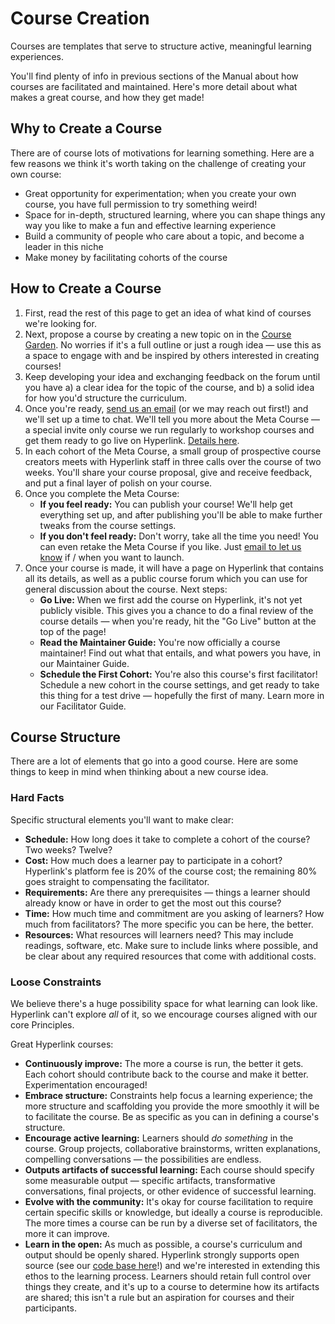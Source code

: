 
# Course Creation

Courses are templates that serve to structure active, meaningful learning experiences.

You'll find plenty of info in previous sections of the Manual about how courses are facilitated and maintained. Here's more detail about what makes a great course, and how they get made!

## Why to Create a Course

There are of course lots of motivations for learning something. Here are a few reasons we think it's worth taking on the challenge of creating your own course:

- Great opportunity for experimentation; when you create your own course, you have full permission to try something weird!
- Space for in-depth, structured learning, where you can shape things any way you like to make a fun and effective learning experience
- Build a community of people who care about a topic, and become a leader in this niche
- Make money by facilitating cohorts of the course

## How to Create a Course

1. First, read the rest of this page to get an idea of what kind of courses we're looking for.
2. Next, propose a course by creating a new topic on in the [Course Garden](https://forum.hyperlink.academy/c/course-garden/15). No worries if it's a full outline or just a rough idea — use this as a space to engage with and be inspired by others interested in creating courses!
3. Keep developing your idea and exchanging feedback on the forum until you have a) a clear idea for the topic of the course, and b) a solid idea for how you'd structure the curriculum.
4. Once you're ready, [send us an email](mailto:contact@hyperlink.academy) (or we may reach out first!) and we'll set up a time to chat. We'll tell you more about the Meta Course — a special invite only course we run regularly to workshop courses and get them ready to go live on Hyperlink. [Details here](https://hyperlink.academy/courses/meta-course).
5. In each cohort of the Meta Course, a small group of prospective course creators meets with Hyperlink staff in three calls over the course of two weeks. You'll share your course proposal, give and receive feedback, and put a final layer of polish on your course.
6. Once you complete the Meta Course:
    - **If you feel ready:** You can publish your course! We'll help get everything set up, and after publishing you'll be able to make further tweaks from the course settings.
    - **If you don't feel ready:** Don't worry, take all the time you need! You can even retake the Meta Course if you like. Just [email to let us know](mailto:contact@hyperlink.academy) if / when you want to launch.
7. Once your course is made, it will have a page on Hyperlink that contains all its details, as well as a public course forum which you can use for general discussion about the course. Next steps:
    - **Go Live:** When we first add the course on Hyperlink, it's not yet publicly visible. This gives you a chance to do a final review of the course details — when you're ready, hit the "Go Live" button at the top of the page!
    - **Read the Maintainer Guide:** You're now officially a course maintainer! Find out what that entails, and what powers you have, in our Maintainer Guide.
    - **Schedule the First Cohort:** You're also this course's first facilitator! Schedule a new cohort in the course settings, and get ready to take this thing for a test drive — hopefully the first of many. Learn more in our Facilitator Guide.

## Course Structure

There are a lot of elements that go into a good course. Here are some things to keep in mind when thinking about a new course idea.

### Hard Facts

Specific structural elements you'll want to make clear:

- **Schedule:** How long does it take to complete a cohort of the course? Two weeks? Twelve?
- **Cost:** How much does a learner pay to participate in a cohort? Hyperlink's platform fee is 20% of the course cost; the remaining 80% goes straight to compensating the facilitator.
- **Requirements:** Are there any prerequisites — things a learner should already know or have in order to get the most out this course?
- **Time:** How much time and commitment are you asking of learners? How much from facilitators? The more specific you can be here, the better.
- **Resources:** What resources will learners need? This may include readings, software, etc. Make sure to include links where possible, and be clear about any required resources that come with additional costs.

### Loose Constraints

We believe there's a huge possibility space for what learning can look like. Hyperlink can't explore *all* of it, so we encourage courses aligned with our core Principles.

Great Hyperlink courses:

- **Continuously improve:** The more a course is run, the better it gets. Each cohort should contribute back to the course and make it better. Experimentation encouraged!
- **Embrace structure:** Constraints help focus a learning experience; the more structure and scaffolding you provide the more smoothly it will be to facilitate the course. Be as specific as you can in defining a course's structure.
- **Encourage active learning:** Learners should *do something* in the course. Group projects, collaborative brainstorms, written explanations, compelling conversations — the possibilities are endless.
- **Outputs artifacts of successful learning:** Each course should specify some measurable output — specific artifacts, transformative conversations, final projects, or other evidence of successful learning.
- **Evolve with the community:** It's okay for course facilitation to require certain specific skills or knowledge, but ideally a course is reproducible. The more times a course can be run by a diverse set of facilitators, the more it can improve.
- **Learn in the open:** As much as possible, a course's curriculum and output should be openly shared. Hyperlink strongly supports open source (see our [code base here](https://gitlab.com/jaredpereira/hyperlink-academy)!) and we're interested in extending this ethos to the learning process. Learners should retain full control over things they create, and it's up to a course to determine how its artifacts are shared; this isn't a rule but an aspiration for courses and their participants.